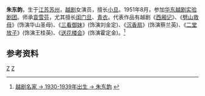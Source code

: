 '''朱东韵'''{{BD|1934年||2009年|12月18日|catIdx=Z朱}}，生于[[江苏|江苏]][[苏州|苏州]]，[[越剧|越剧]]女演员，擅长[[小旦|小旦]]。1951年8月，参加[[上海越剧院|华东越剧实验剧团]]。师承[[袁雪芬|袁雪芬]]，尤其擅长[[闺门旦|闺门旦]]、[[青衣_(戏剧)|青衣]]。代表作品有越剧《[[西厢记|西厢记]]》、《[[劈山救母|劈山救母]]》(饰演华山圣母)、《[[三看御妹|三看御妹]]》(饰演刘金定)、《[[沉香扇|沉香扇]]》(饰演蔡兰英)、《[[二堂放子|二堂放子]]》(饰演王桂英)、《[[送花楼会|送花楼会]]》(饰演霍定金)。<ref>[http://yj100.zjcnt.com/Article/2006-03-20/344.shtml  越剧名家 → 1930-1939年出生 → 朱东韵] {{Wayback|url=http://yj100.zjcnt.com/Article/2006-03-20/344.shtml |date=20160304084918 }}</ref>

== 参考资料 ==
<references/>

[[Category:苏州人|Z]]
[[Category:越剧演员|Z]]